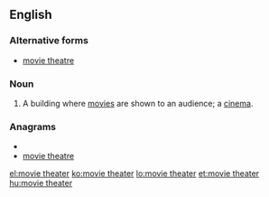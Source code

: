 ==English==

===Alternative forms===
*[[movie theatre]]

===Noun===
{{en-noun|sg=[[movie]] [[theater]]}}

#{{US}} A building where [[movie]]s are shown to an audience; a [[cinema]].

===Anagrams===
* {{alphagram|aeeehimorttv}}
* [[movie theatre#English|movie theatre]]

[[el:movie theater]]
[[ko:movie theater]]
[[lo:movie theater]]
[[et:movie theater]]
[[hu:movie theater]]